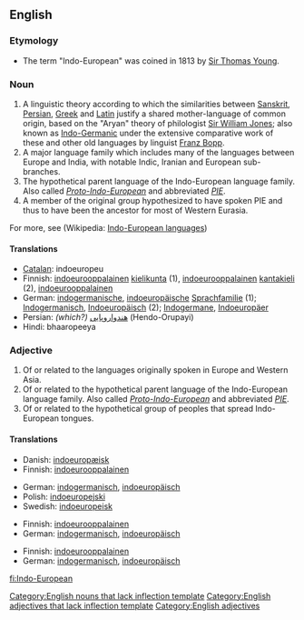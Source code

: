 {{wikipedia}}
==English==

===Etymology===
* The term "Indo-European" was coined in 1813 by [[w:Sir Thomas Young|Sir Thomas Young]].

===Noun===
{{infl|en|noun}}[[Category:English nouns that lack inflection template]]

# A linguistic theory according to which the similarities between [[Sanskrit]], [[Persian]], [[Greek]] and [[Latin]] justify a shared mother-language of common origin, based on the "Aryan" theory of philologist [[Sir William Jones]]; also known as [[Indo-Germanic]] under the extensive comparative work of these and other old languages by linguist [[w:Franz Bopp|Franz Bopp]].
# A major language family which includes many of the languages between Europe and India, with notable Indic, Iranian and European sub-branches.
# The hypothetical parent language of the Indo-European language family.  Also called ''[[Proto-Indo-European]]'' and abbreviated ''[[PIE]]''.
# A member of the original group hypothesized to have spoken PIE and thus to have been the ancestor for most of Western Eurasia.

For more, see (Wikipedia: [[w:Indo-European languages|Indo-European languages]])

====Translations====
* [[Catalan]]: indoeuropeu
* Finnish: [[indoeurooppalainen]] [[kielikunta]] (1), [[indoeurooppalainen]] [[kantakieli]] (2), [[indoeurooppalainen]]
* German: [[indogermanisch]]e, [[indoeuropäische]] [[Sprachfamilie]] (1); [[Indogermanisch]], [[Indoeuropäisch]] (2); [[Indogermane]], [[Indoeuropäer]]
* Persian: ''(which?)'' [[هندو‌اروپایی]] (Hendo-Orupayi)
* Hindi: bhaaropeeya

===Adjective===
{{infl|en|adjective}}[[Category:English adjectives that lack inflection template]]

# Of or related to the languages originally spoken in Europe and Western Asia.
# Of or related to the hypothetical parent language of the Indo-European language family.  Also called ''[[Proto-Indo-European]]'' and abbreviated ''[[PIE]]''.
# Of or related to the hypothetical group of peoples that spread Indo-European tongues.

====Translations====
{{trans-top|Of or related to languages originally spoken in Europe and Western Asia}}
* Danish: [[indoeuropæisk]]
* Finnish: [[indoeurooppalainen]]
{{trans-mid}}
* German: [[indogermanisch]], [[indoeuropäisch]]
* Polish: [[indoeuropejski]] {{m}}
* Swedish: [[indoeuropeisk]]
{{trans-bottom}}

{{trans-top|Of or related to hypothetical parent language of Indo-European language family}}
* Finnish: [[indoeurooppalainen]]
* German: [[indogermanisch]], [[indoeuropäisch]]
{{trans-mid}}
{{trans-bottom}}

{{trans-top|Of or related to hypothetical group of peoples having spread Indo-European tongues}}
* Finnish: [[indoeurooppalainen]]
* German: [[indogermanisch]], [[indoeuropäisch]]
{{trans-mid}}
{{trans-bottom}}

[[Category:English adjectives]]

[[fi:Indo-European]]